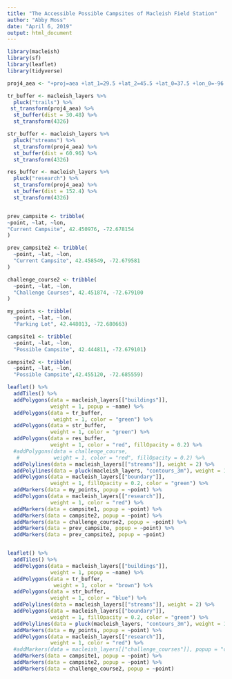 ---
title: "The Accessible Possible Campsites of Macleish Field Station"
author: "Abby Moss"
date: "April 6, 2019"
output: html_document
---

```{r}

library(macleish)
library(sf)
library(leaflet)
library(tidyverse)

proj4_aea <- "+proj=aea +lat_1=29.5 +lat_2=45.5 +lat_0=37.5 +lon_0=-96 +x_0=0 +y_0=0 +ellps=GRS80 +datum=NAD83 +units=m +no_defs"

tr_buffer <- macleish_layers %>%
  pluck("trails") %>%
 st_transform(proj4_aea) %>%
  st_buffer(dist = 30.48) %>%
  st_transform(4326)

str_buffer <- macleish_layers %>%
  pluck("streams") %>%
  st_transform(proj4_aea) %>%
  st_buffer(dist = 60.96) %>%
  st_transform(4326)

res_buffer <- macleish_layers %>%
  pluck("research") %>%
  st_transform(proj4_aea) %>%
  st_buffer(dist = 152.4) %>%
  st_transform(4326)


prev_campsite <- tribble(
~point, ~lat, ~lon, 
"Current Campsite", 42.450976, -72.678154
)

prev_campsite2 <- tribble(
  ~point, ~lat, ~lon,
  "Current Campsite", 42.458549, -72.679581
)

challenge_course2 <- tribble(
  ~point, ~lat, ~lon, 
  "Challenge Courses", 42.451874, -72.679100
)

my_points <- tribble(
  ~point, ~lat, ~lon,
  "Parking Lot", 42.448013, -72.680663)

campsite1 <- tribble(
  ~point, ~lat, ~lon,
  "Possible Campsite", 42.444811, -72.679101)

campsite2 <- tribble(
  ~point, ~lat, ~lon,
  "Possible Campsite",42.455120, -72.685559)

leaflet() %>%
  addTiles() %>%
  addPolygons(data = macleish_layers[["buildings"]],
              weight = 1, popup = ~name) %>%
  addPolygons(data = tr_buffer, 
               weight = 1, color = "green") %>%
  addPolygons(data = str_buffer,
              weight = 1, color = "green") %>%
  addPolygons(data = res_buffer, 
              weight = 1, color = "red", fillOpacity = 0.2) %>%
  #addPolygons(data = challenge_course, 
   #           weight = 1, color = "red", fillOpacity = 0.2) %>%
  addPolylines(data = macleish_layers[["streams"]], weight = 2) %>%
  addPolylines(data = pluck(macleish_layers, "contours_3m"), weight = 1) %>%
  addPolygons(data = macleish_layers[["boundary"]],
              weight = 1, fillOpacity = 0.2, color = "green") %>%
  addMarkers(data = my_points, popup = ~point) %>%
  addPolygons(data = macleish_layers[["research"]],
              weight = 1, color = "red") %>%
  addMarkers(data = campsite1, popup = ~point) %>%
  addMarkers(data = campsite2, popup = ~point) %>%
  addMarkers(data = challenge_course2, popup = ~point) %>%
  addMarkers(data = prev_campsite, popup = ~point) %>%
  addMarkers(data = prev_campsite2, popup = ~point)


leaflet() %>%
  addTiles() %>%
  addPolygons(data = macleish_layers[["buildings"]],
              weight = 1, popup = ~name) %>%
  addPolygons(data = tr_buffer, 
               weight = 1, color = "brown") %>%
  addPolygons(data = str_buffer,
              weight = 1, color = "blue") %>%
  addPolylines(data = macleish_layers[["streams"]], weight = 2) %>%
  addPolygons(data = macleish_layers[["boundary"]],
              weight = 1, fillOpacity = 0.2, color = "green") %>%
  addPolylines(data = pluck(macleish_layers, "contours_3m"), weight = 1) %>%
  addMarkers(data = my_points, popup = ~point) %>%
  addPolygons(data = macleish_layers[["research"]],
              weight = 1, color = "red") %>%
  #addMarkers(data = macleish_layers[["challenge_courses"]], popup = "challenge course") %>%
  addMarkers(data = campsite1, popup = ~point) %>%
  addMarkers(data = campsite2, popup = ~point) %>%
  addMarkers(data = challenge_course2, popup = ~point)
  
  

```
